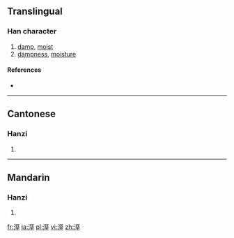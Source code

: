 {{also|濕}}
==Translingual==

===Han character===
{{Han char|rn=85|rad=水|as=10|sn=13|four=3111<sub>4</sub>|canj=水一女土 (EMVG)}}

# [[damp]], [[moist]]
# [[dampness]], [[moisture]]

====References====
* {{Han ref|kx=0641.140|dkj=17992|dj=1048.190|hdz=31697.060|uh=6EBC|ud=28348|bh=B7C3|bd=47043}}

----

==Cantonese==

===Hanzi===
{{yue-hanzi|jyut=|y=sap1}}

# {{defn|lang=yue|sort=水10}}

----

==Mandarin==

===Hanzi===
{{cmn-hanzi|pin=[[qì]] ([[qi4]]), [[shī]] ([[shi1]])|wg=ch'i<sup>4</sup>, shih<sup>1</sup>}}

# {{defn|lang=cmn|sort=水10}}

[[fr:溼]]
[[ja:溼]]
[[pl:溼]]
[[vi:溼]]
[[zh:溼]]